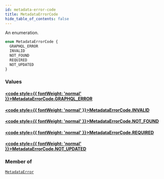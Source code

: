 ```yaml
---
id: metadata-error-code
title: MetadataErrorCode
hide_table_of_contents: false
---
```








An enumeration.

```graphql
enum MetadataErrorCode {
  GRAPHQL_ERROR
  INVALID
  NOT_FOUND
  REQUIRED
  NOT_UPDATED
}
```


### Values

#### [<code style={{ fontWeight: 'normal' }}>MetadataErrorCode.<b>GRAPHQL_ERROR</b></code>](#) 
> 
> 

#### [<code style={{ fontWeight: 'normal' }}>MetadataErrorCode.<b>INVALID</b></code>](#) 
> 
> 

#### [<code style={{ fontWeight: 'normal' }}>MetadataErrorCode.<b>NOT_FOUND</b></code>](#) 
> 
> 

#### [<code style={{ fontWeight: 'normal' }}>MetadataErrorCode.<b>REQUIRED</b></code>](#) 
> 
> 

#### [<code style={{ fontWeight: 'normal' }}>MetadataErrorCode.<b>NOT_UPDATED</b></code>](#) 
> 
> 



### Member of

[`MetadataError`](../../../developer/api-reference/objects/metadata-error)  <Badge class="secondary" text="object"/>



